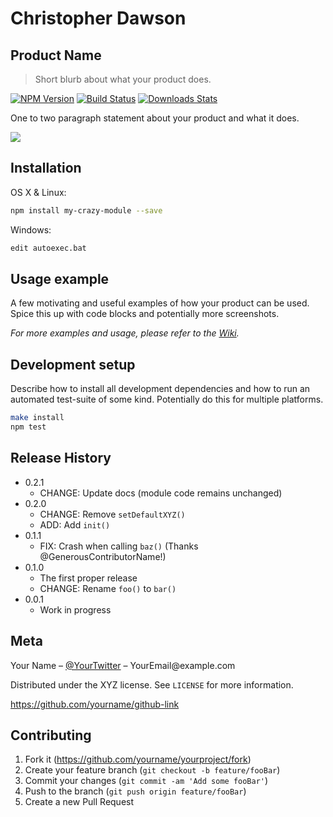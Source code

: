 # Christopher Dawson
## Product Name
> Short blurb about what your product does.

[![NPM Version][npm-image]][npm-url]
[![Build Status][travis-image]][travis-url]
[![Downloads Stats][npm-downloads]][npm-url]

One to two paragraph statement about your product and what it does.

![](header.png)

## Installation

OS X & Linux:

```sh
npm install my-crazy-module --save
```

Windows:

```sh
edit autoexec.bat
```

## Usage example

A few motivating and useful examples of how your product can be used. Spice this up with code blocks and potentially more screenshots.

_For more examples and usage, please refer to the [Wiki][wiki]._

## Development setup

Describe how to install all development dependencies and how to run an automated test-suite of some kind. Potentially do this for multiple platforms.

```sh
make install
npm test
```

## Release History

* 0.2.1
    * CHANGE: Update docs (module code remains unchanged)
* 0.2.0
    * CHANGE: Remove `setDefaultXYZ()`
    * ADD: Add `init()`
* 0.1.1
    * FIX: Crash when calling `baz()` (Thanks @GenerousContributorName!)
* 0.1.0
    * The first proper release
    * CHANGE: Rename `foo()` to `bar()`
* 0.0.1
    * Work in progress

## Meta

Your Name – [@YourTwitter](https://twitter.com/dbader_org) – YourEmail@example.com

Distributed under the XYZ license. See ``LICENSE`` for more information.

[https://github.com/yourname/github-link](https://github.com/dbader/)

## Contributing

1. Fork it (<https://github.com/yourname/yourproject/fork>)
2. Create your feature branch (`git checkout -b feature/fooBar`)
3. Commit your changes (`git commit -am 'Add some fooBar'`)
4. Push to the branch (`git push origin feature/fooBar`)
5. Create a new Pull Request

<!-- Markdown link & img dfn's -->
[npm-image]: https://img.shields.io/npm/v/datadog-metrics.svg?style=flat-square
[npm-url]: https://npmjs.org/package/datadog-metrics
[npm-downloads]: https://img.shields.io/npm/dm/datadog-metrics.svg?style=flat-square
[travis-image]: https://img.shields.io/travis/dbader/node-datadog-metrics/master.svg?style=flat-square
[travis-url]: https://travis-ci.org/dbader/node-datadog-metrics
[wiki]: https://github.com/yourname/yourproject/wiki
